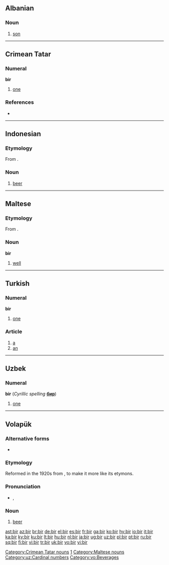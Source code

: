 ==Albanian==

===Noun===
{{infl|sq|noun}}

# [[son]]

----

==Crimean Tatar==

===Numeral===
'''bir'''

# {{cardinal|lang=crh}} [[one]]

===References===
* {{R:Useinov-Mireev 2002}}

[[Category:Crimean Tatar nouns]]
[[Category:crh:Cardinal numbers|1]]

----

==Indonesian==

===Etymology===
From {{etyl|nl|id}} {{term|bier|lang=nl}}.

===Noun===
{{infl|id|noun}}

# [[beer]]

----

==Maltese==

===Etymology===
From {{etyl|ar|mlt}} {{term|بير|lang=ar}}.

===Noun===
'''bir''' {{m}}

# [[well]]

[[Category:Maltese nouns]]

----

==Turkish==

===Numeral===
'''bir'''

# {{cardinal|lang=tr}} [[one]]

===Article===
{{infl|tr|article}}

# [[a]]
# [[an]]

----

==Uzbek==

===Numeral===
'''bir''' (''Cyrillic spelling'' '''[[бир]]''')

# {{cardinal|lang=uz}} [[one]]

[[Category:uz:Cardinal numbers]]

----

==Volapük==
{{vo-noun|bil}}

===Alternative forms===
* {{l|vo|bil}}

===Etymology===
Reformed in the 1920s from {{term|bil|lang=vo}}, to make it more like its etymons.

===Pronunciation===
* {{IPA|/bir/|lang=vo}}, {{SAMPA|/bir/}}

===Noun===
{{infl|vo|noun}}

# [[beer]]

[[Category:vo:Beverages]]

[[ast:bir]]
[[az:bir]]
[[br:bir]]
[[de:bir]]
[[el:bir]]
[[es:bir]]
[[fr:bir]]
[[ga:bir]]
[[ko:bir]]
[[hy:bir]]
[[io:bir]]
[[it:bir]]
[[ka:bir]]
[[ky:bir]]
[[ku:bir]]
[[lt:bir]]
[[hu:bir]]
[[nl:bir]]
[[ja:bir]]
[[ug:bir]]
[[uz:bir]]
[[pl:bir]]
[[pt:bir]]
[[ru:bir]]
[[sq:bir]]
[[fi:bir]]
[[vi:bir]]
[[tr:bir]]
[[uk:bir]]
[[vo:bir]]
[[yi:bir]]